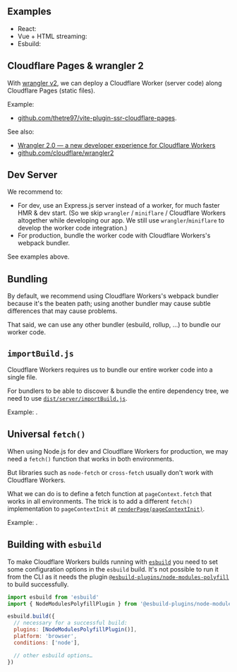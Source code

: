 
## Examples

 - React: <RepoLink path='/examples/cloudflare-workers/' />
 - Vue + HTML streaming: <RepoLink path='/examples/cloudflare-workers-vue-html-streaming/' />
 - Esbuild: <RepoLink path='/examples/cloudflare-workers-esbuild/' />

## Cloudflare Pages & wrangler 2

With [wrangler v2](https://github.com/cloudflare/wrangler2), we can deploy a Cloudflare Worker (server code) along Cloudflare Pages (static files).

Example:
 - [github.com/thetre97/vite-plugin-ssr-cloudflare-pages](https://github.com/thetre97/vite-plugin-ssr-cloudflare-pages).

See also:
 - [Wrangler 2.0 — a new developer experience for Cloudflare Workers](https://blog.cloudflare.com/wrangler-v2-beta/)
 - [github.com/cloudflare/wrangler2](https://github.com/cloudflare/wrangler2)


## Dev Server

We recommend to:
 - For dev, use an Express.js server instead of a worker, for much faster HMR & dev start. (So we skip `wrangler` / `miniflare` / Cloudflare Workers altogether while developing our app. We still use `wrangler`/`miniflare` to develop the worker code integration.)
 - For production, bundle the worker code with Cloudflare Workers's webpack bundler.

See examples above.

## Bundling

By default, we recommend using Cloudflare Workers's webpack bundler because it's the beaten path;
using another bundler may cause subtle differences that may cause problems.

That said, we can use any other bundler (esbuild, rollup, ...) to bundle our worker code.

## `importBuild.js`

Cloudflare Workers requires us to bundle our entire worker code into a single file.

For bundlers to be able to discover & bundle the entire dependency tree, we need to use [`dist/server/importBuild.js`](/importBuild.js).

Example: <RepoLink path='/examples/cloudflare-workers/worker/ssr.js' />.

## Universal `fetch()`

When using Node.js for dev and Cloudflare Workers for production, we may need a `fetch()` function that works in both environments.

But libraries such as `node-fetch` or `cross-fetch` usually don't work with Cloudflare Workers.

What we can do is to define a fetch function at `pageContext.fetch` that works in all environments.
The trick is to add a different `fetch()` implementation to `pageContextInit` at [`renderPage(pageContextInit)`](createPageRenderer).

Example: <RepoLink path='/examples/cloudflare-workers#universal-fetch' />.

## Building with `esbuild`

To make Cloudflare Workers builds running with [`esbuild`](https://esbuild.github.io/) you need to set some configuration options in the `esbuild` build. It's not possible to run it from the CLI as it needs the plugin [`@esbuild-plugins/node-modules-polyfill`](https://github.com/remorses/esbuild-plugins#esbuild-pluginsnode-modules-polyfill) to build successfully.

```js
import esbuild from 'esbuild'
import { NodeModulesPolyfillPlugin } from '@esbuild-plugins/node-modules-polyfill'

esbuild.build({
  // necessary for a successful build:
  plugins: [NodeModulesPolyfillPlugin()],
  platform: 'browser',
  conditions: ['node'],

  // other esbuild options…
})
```



